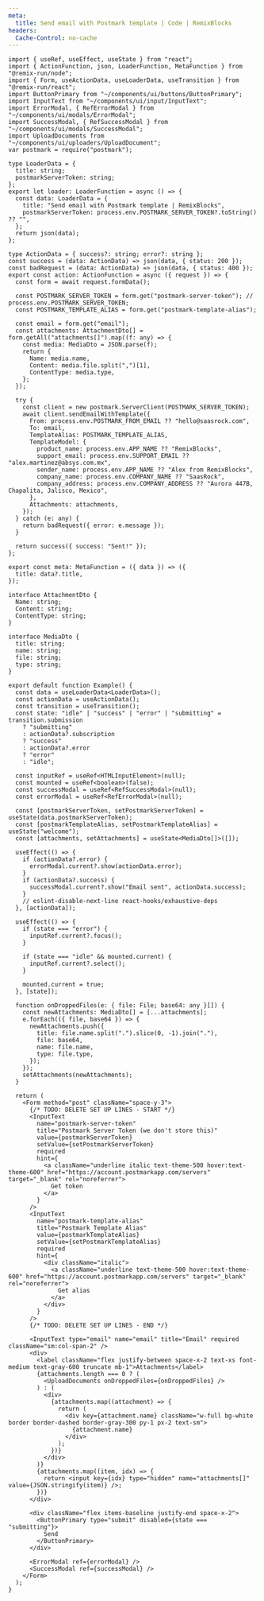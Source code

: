 ```yaml
---
meta:
  title: Send email with Postmark template | Code | RemixBlocks
headers:
  Cache-Control: no-cache
---
```


```tsx
import { useRef, useEffect, useState } from "react";
import { ActionFunction, json, LoaderFunction, MetaFunction } from "@remix-run/node";
import { Form, useActionData, useLoaderData, useTransition } from "@remix-run/react";
import ButtonPrimary from "~/components/ui/buttons/ButtonPrimary";
import InputText from "~/components/ui/input/InputText";
import ErrorModal, { RefErrorModal } from "~/components/ui/modals/ErrorModal";
import SuccessModal, { RefSuccessModal } from "~/components/ui/modals/SuccessModal";
import UploadDocuments from "~/components/ui/uploaders/UploadDocument";
var postmark = require("postmark");

type LoaderData = {
  title: string;
  postmarkServerToken: string;
};
export let loader: LoaderFunction = async () => {
  const data: LoaderData = {
    title: "Send email with Postmark template | RemixBlocks",
    postmarkServerToken: process.env.POSTMARK_SERVER_TOKEN?.toString() ?? "",
  };
  return json(data);
};

type ActionData = { success?: string; error?: string };
const success = (data: ActionData) => json(data, { status: 200 });
const badRequest = (data: ActionData) => json(data, { status: 400 });
export const action: ActionFunction = async ({ request }) => {
  const form = await request.formData();

  const POSTMARK_SERVER_TOKEN = form.get("postmark-server-token"); // process.env.POSTMARK_SERVER_TOKEN;
  const POSTMARK_TEMPLATE_ALIAS = form.get("postmark-template-alias");

  const email = form.get("email");
  const attachments: AttachmentDto[] = form.getAll("attachments[]").map((f: any) => {
    const media: MediaDto = JSON.parse(f);
    return {
      Name: media.name,
      Content: media.file.split(",")[1],
      ContentType: media.type,
    };
  });

  try {
    const client = new postmark.ServerClient(POSTMARK_SERVER_TOKEN);
    await client.sendEmailWithTemplate({
      From: process.env.POSTMARK_FROM_EMAIL ?? "hello@saasrock.com",
      To: email,
      TemplateAlias: POSTMARK_TEMPLATE_ALIAS,
      TemplateModel: {
        product_name: process.env.APP_NAME ?? "RemixBlocks",
        support_email: process.env.SUPPORT_EMAIL ?? "alex.martinez@absys.com.mx",
        sender_name: process.env.APP_NAME ?? "Alex from RemixBlocks",
        company_name: process.env.COMPANY_NAME ?? "SaasRock",
        company_address: process.env.COMPANY_ADDRESS ?? "Aurora 447B, Chapalita, Jalisco, Mexico",
      },
      Attachments: attachments,
    });
  } catch (e: any) {
    return badRequest({ error: e.message });
  }

  return success({ success: "Sent!" });
};

export const meta: MetaFunction = ({ data }) => ({
  title: data?.title,
});

interface AttachmentDto {
  Name: string;
  Content: string;
  ContentType: string;
}

interface MediaDto {
  title: string;
  name: string;
  file: string;
  type: string;
}

export default function Example() {
  const data = useLoaderData<LoaderData>();
  const actionData = useActionData();
  const transition = useTransition();
  const state: "idle" | "success" | "error" | "submitting" = transition.submission
    ? "submitting"
    : actionData?.subscription
    ? "success"
    : actionData?.error
    ? "error"
    : "idle";

  const inputRef = useRef<HTMLInputElement>(null);
  const mounted = useRef<boolean>(false);
  const successModal = useRef<RefSuccessModal>(null);
  const errorModal = useRef<RefErrorModal>(null);

  const [postmarkServerToken, setPostmarkServerToken] = useState(data.postmarkServerToken);
  const [postmarkTemplateAlias, setPostmarkTemplateAlias] = useState("welcome");
  const [attachments, setAttachments] = useState<MediaDto[]>([]);

  useEffect(() => {
    if (actionData?.error) {
      errorModal.current?.show(actionData.error);
    }
    if (actionData?.success) {
      successModal.current?.show("Email sent", actionData.success);
    }
    // eslint-disable-next-line react-hooks/exhaustive-deps
  }, [actionData]);

  useEffect(() => {
    if (state === "error") {
      inputRef.current?.focus();
    }

    if (state === "idle" && mounted.current) {
      inputRef.current?.select();
    }

    mounted.current = true;
  }, [state]);

  function onDroppedFiles(e: { file: File; base64: any }[]) {
    const newAttachments: MediaDto[] = [...attachments];
    e.forEach(({ file, base64 }) => {
      newAttachments.push({
        title: file.name.split(".").slice(0, -1).join("."),
        file: base64,
        name: file.name,
        type: file.type,
      });
    });
    setAttachments(newAttachments);
  }

  return (
    <Form method="post" className="space-y-3">
      {/* TODO: DELETE SET UP LINES - START */}
      <InputText
        name="postmark-server-token"
        title="Postmark Server Token (we don't store this)"
        value={postmarkServerToken}
        setValue={setPostmarkServerToken}
        required
        hint={
          <a className="underline italic text-theme-500 hover:text-theme-600" href="https://account.postmarkapp.com/servers" target="_blank" rel="noreferrer">
            Get token
          </a>
        }
      />
      <InputText
        name="postmark-template-alias"
        title="Postmark Template Alias"
        value={postmarkTemplateAlias}
        setValue={setPostmarkTemplateAlias}
        required
        hint={
          <div className="italic">
            <a className="underline text-theme-500 hover:text-theme-600" href="https://account.postmarkapp.com/servers" target="_blank" rel="noreferrer">
              Get alias
            </a>
          </div>
        }
      />
      {/* TODO: DELETE SET UP LINES - END */}

      <InputText type="email" name="email" title="Email" required className="sm:col-span-2" />
      <div>
        <label className="flex justify-between space-x-2 text-xs font-medium text-gray-600 truncate mb-1">Attachments</label>
        {attachments.length === 0 ? (
          <UploadDocuments onDroppedFiles={onDroppedFiles} />
        ) : (
          <div>
            {attachments.map((attachment) => {
              return (
                <div key={attachment.name} className="w-full bg-white border border-dashed border-gray-300 py-1 px-2 text-sm">
                  {attachment.name}
                </div>
              );
            })}
          </div>
        )}
        {attachments.map((item, idx) => {
          return <input key={idx} type="hidden" name="attachments[]" value={JSON.stringify(item)} />;
        })}
      </div>

      <div className="flex items-baseline justify-end space-x-2">
        <ButtonPrimary type="submit" disabled={state === "submitting"}>
          Send
        </ButtonPrimary>
      </div>

      <ErrorModal ref={errorModal} />
      <SuccessModal ref={successModal} />
    </Form>
  );
}
```
